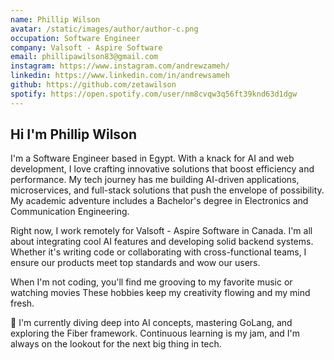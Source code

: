 ```yaml
---
name: Phillip Wilson
avatar: /static/images/author/author-c.png
occupation: Software Engineer
company: Valsoft - Aspire Software
email: phillipawilson83@gmail.com
instagram: https://www.instagram.com/andrewzameh/
linkedin: https://www.linkedin.com/in/andrewsameh
github: https://github.com/zetawilson
spotify: https://open.spotify.com/user/nm8cvqw3q56ft39knd63d1dgw
---
```



## Hi <Twemoji emoji="waving hand" /> I'm Phillip Wilson

I'm a Software Engineer <Twemoji emoji="laptop" /> based in Egypt. With a knack for AI and web development, I love crafting innovative solutions that boost efficiency and performance. My tech journey has me building AI-driven applications, microservices, and full-stack solutions that push the envelope of possibility. My academic adventure includes a Bachelor's degree <Twemoji emoji="grad" /> in Electronics and Communication Engineering.

Right now, I work remotely <Twemoji emoji="world" /> for Valsoft - Aspire Software in Canada. I'm all about integrating cool AI features and developing solid backend systems. Whether it's writing code or collaborating with cross-functional teams, I ensure our products meet top standards and wow our users.

When I'm not coding, you'll find me grooving to my favorite music <Twemoji emoji="headphones" /> or watching movies <Twemoji emoji="movie" /> These hobbies keep my creativity flowing and my mind fresh.

🤖 I'm currently diving deep into AI concepts, mastering GoLang, and exploring the Fiber framework. Continuous learning is my jam, and I'm always on the lookout for the next big thing in tech.



